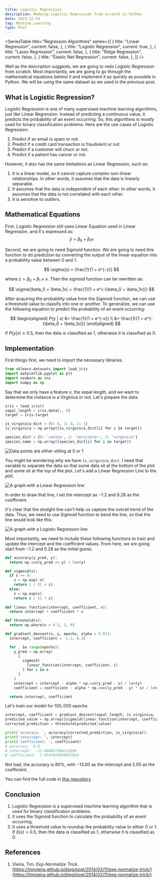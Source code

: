 ```yaml
---
title: Logistic Regression
description: Redoing Logistic Regression from scratch in Python
date: 2023-12-24
tag: Machine Learning
type: Post
---
```


<SeriesTable
  title="Regression Algorithms"
  series={[
    {
      title: "Linear Regression",
      current: false,
    },
    {
      title: "Logistic Regression",
      current: true,
    },
    {
      title: "Lasso Regression",
      current: false,
    },
    {
      title: "Ridge Regression",
      current: false,
    },
    {
      title: "Elastic Net Regression",
      current: false,
    },
  ]}
/>

Well as the description suggests, we are going to redo Logistic Regression from scratch.
Most importantly, we are going to go through the mathematical equations behind it and implement it as quickly as possible in Python.
We will be using the same dataset as we used in the previous post.

## What is Logistic Regression?

Logistic Regression is one of many supervised machine learning algorithms, just like Linear Regression.
Instead of predicting a continuous value, it predicts the probability of an event occurring.
So, this algorithms is mostly used for binary classification problems. Here are the use cases of Logistic Regression:
1. Predict if an email is spam or not.
2. Predict if a credit card transaction is fraudulent or not.
3. Predict if a customer will churn or not.
4. Predict if a patient has cancer or not.

However, it also has the same limitations as Linear Regression, such as:
1. It is a linear model, so it cannot capture complex non-linear relationships. In other words, it assumes that the data is linearly separable.
2. It assumes that the data is independent of each other. In other words, it assumes that the data is not correlated with each other.
3. It is sensitive to outliers.

## Mathematical Equations

First, Logistic Regression still uses Linear Equation used in Linear Regression, and it's expressed as:
$$
\hat{y} = \beta_0 + \beta_1x
$$

Second, we are going to need Sigmoid function. We are going to need this function to do prediction by converting the output of the linear equation into a probability value between 0 and 1.

$$
\sigma(z) = \frac{1}{1 + e^{-z}}
$$

where $z = \beta_0 + \beta_1 \times x$. Then the sigmoid function can be rewritten as:

$$
\sigma(\beta_0 + \beta_1x) = \frac{1}{1 + e^{-(\beta_0 + \beta_1x)}}
$$

After acquiring the probability value from the Sigmoid function, we can use a threshold value to classify into one or another.
To generalize, we can use the following equation to predict the probability of an event occurring:

$$
\begin{aligned}
P(y | x) &= \frac{1}{1 + e^{-x}} \\
&= \frac{1}{1 + e^{-(\beta_0 + \beta_1x)}}
\end{aligned}
$$

If $P(y | x) \geq 0.5$, then the data is classified as $1$, otherwise it is classified as $0$.

## Implementation

First things first, we need to import the necessary libraries.

```python
from sklearn.datasets import load_iris
import matplotlib.pyplot as plt
import seaborn as sns
import numpy as np
```

Say that we only have a feature $x$, the sepal length, and we want to determine the instance is a Virginica or not.
Let's prepare the data.

```python
iris = load_iris()
sepal_length = iris.data[:, 0]
target = iris.target

is_virginica_dict = {0: 0, 1: 0, 2: 1}
is_virginica = np.array([is_virginica_dict[i] for i in target])

species_dict = {0: 'setosa', 1: 'versicolor', 2: 'virginica'}
species_name = np.array([species_dict[i] for i in target])
```

![Data points are either sitting at 0 or 1](/assets/posts/logistic-regression/data.png)

You might be wondering why we have `is_virginica_dict`.
I need that variable to separate the data so that some data sit at the bottom of the plot and some sit at the top of the plot.
Let's add a Linear Regression Line to the plot. 

![A graph with a Linear Regression line](/assets/posts/logistic-regression/non-linear.png)

In order to draw that line, I set the intercept as $-1.2$ and $0.28$ as the coefficient.

It's clear that the straight line can't help us capture the overall trend of the data. 
Thus, we need to use Sigmoid function to bend the line, so that the line would look like this:

![A graph with a Logistic Regression line](/assets/posts/logistic-regression/logreg.png)

Most importantly, we need to include these following functions to train and update the intercept and the coefficient values.
From here, we are going start from $-1.2$ and $0.28$ as the initial guess.

```python
def accuracy(y_pred, y):
  return np.sum(y_pred == y) / len(y)

def sigmoid(x):
  if x >= 0:
    z = np.exp(-x)
    return 1 / (1 + z)
  else:
    z = np.exp(x)
    return z / (1 + z)
    
def linear_function(intercept, coefficient, x):
  return intercept + coefficient * x

def threshold(x):
  return np.where(x > 0.5, 1, 0)

def gradient_descent(x, y, epochs, alpha = 0.01):
  intercept, coefficient = -1.2, 0.28

  for _ in range(epochs):
    y_pred = np.array(
      [
        sigmoid(
          linear_function(intercept, coefficient, i)
        ) for i in x
      ]
    )
    intercept = intercept - alpha * np.sum(y_pred - y) / len(y)
    coefficient = coefficient - alpha * np.sum((y_pred - y) * x) / len(y)

  return intercept, coefficient
```

Let's train our model for $100,000$ epochs.

```python
intercept, coefficient = gradient_descent(sepal_length, is_virginica, 100000)
predicted_value = np.array([sigmoid(linear_function(intercept, coefficient, i)) for i in sepal_length])
corrected_prediction = threshold(predicted_value)

print('accuracy: ', accuracy(corrected_prediction, is_virginica))
print('intercept: ', intercept)
print('coefficient: ', coefficient)
# accuracy:  0.8
# intercept:  -13.004847396222699
# coefficient:  2.0547824850027654
```

Not bad, the accuracy is $80\%$, with $-13.00$ as the intercept and $2.05$ as the coefficient.

You can find the full code in [this repository](https://github.com/bsraya/machine-learning-algorithms/blob/main/logistic-regression.ipynb)

## Conclusion

1. Logistic Regression is a supervised machine learning algorithm that is used for binary classification problems.
3. It uses the Sigmoid function to calculate the probability of an event occurring.
4. It uses a threshold value to roundup the probability value to either $0$ or $1$. If $\delta(x) > 0.5$, then the data is classified as $1$, otherwise it is classified as $0$.

## References

1. Vieira, Tim. _Exp-Normalize Trick_. [https://timvieira.github.io/blog/post/2014/02/11/exp-normalize-trick/](https://timvieira.github.io/blog/post/2014/02/11/exp-normalize-trick/)